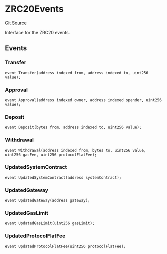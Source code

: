 # ZRC20Events
[Git Source](https://github.com/zeta-chain/protocol-contracts/blob/main/v2/contracts/zevm/interfaces/IZRC20.sol)

Interface for the ZRC20 events.


## Events
### Transfer

```solidity
event Transfer(address indexed from, address indexed to, uint256 value);
```

### Approval

```solidity
event Approval(address indexed owner, address indexed spender, uint256 value);
```

### Deposit

```solidity
event Deposit(bytes from, address indexed to, uint256 value);
```

### Withdrawal

```solidity
event Withdrawal(address indexed from, bytes to, uint256 value, uint256 gasFee, uint256 protocolFlatFee);
```

### UpdatedSystemContract

```solidity
event UpdatedSystemContract(address systemContract);
```

### UpdatedGateway

```solidity
event UpdatedGateway(address gateway);
```

### UpdatedGasLimit

```solidity
event UpdatedGasLimit(uint256 gasLimit);
```

### UpdatedProtocolFlatFee

```solidity
event UpdatedProtocolFlatFee(uint256 protocolFlatFee);
```

